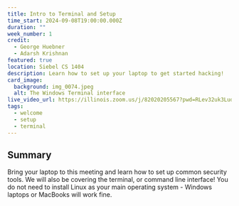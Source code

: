 ```yaml
---
title: Intro to Terminal and Setup
time_start: 2024-09-08T19:00:00.000Z
duration: ""
week_number: 1
credit:
  - George Huebner
  - Adarsh Krishnan
featured: true
location: Siebel CS 1404
description: Learn how to set up your laptop to get started hacking!
card_image:
  background: img_0074.jpeg
  alt: The Windows Terminal interface
live_video_url: https://illinois.zoom.us/j/82020205567?pwd=RLev32uk3Lud5GUZDiPSqFzfU9sDI7.1
tags:
  - welcome
  - setup
  - terminal
---
```

## Summary

Bring your laptop to this meeting and learn how to set up common security tools. We will also be covering the terminal, or command line interface! You do not need to install Linux as your main operating system - Windows laptops or MacBooks will work fine.